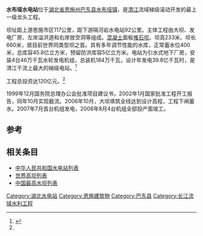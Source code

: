 {{Infobox Dam
|dam_name=水布垭水电站
|image=
|caption=
|official_name=
|crosses=[[清江|清江]]
|reservoir= 水布垭水库
|locale= [[中国|中国]][[湖北省|湖北省]][[恩施州|恩施州]][[巴东县|巴东县]]
|maint= 湖北清江水电开发有限责任公司
|length= 660米
|height= 233米
|hydraulic_head=
|width= 
|irrigation=
|began=2002年
|open=2008年
|closed=
|cost=120亿元人民币
|reservoir_capacity= 45.8亿立方米
|reservoir_catchment= 10860平方公里
|reservoir_surface= 
|turbines= 4台46万千瓦涡轮发电机
|installed_capacity= 184万千瓦
|max_capacity=
|annual_generation= 39.85亿千瓦时
| location      = [[湖北省|湖北省]][[恩施州|恩施州]][[巴东县|巴东县]][[水布垭镇|水布垭镇]]
| lat_d         = 30.4388
| lat_NS        = N
| long_d        = 110.338
| long_EW       = E
}}

'''水布垭水电站'''位于[[湖北省|湖北省]][[恩施州|恩施州]][[巴东县|巴东县]][[水布垭镇|水布垭镇]]，是[[清江|清江]]流域梯级滚动开发的最上一级龙头工程。

坝址距上游恩施市区117公里，距下游隔河岩水电站92公里。主体工程由大坝、发电厂房、左岸溢洪道和右岸放空洞等组成。[[混凝土|混凝土]]面板[[堆石坝|堆石坝]]。坝高233米、坝长660米，居目前世界同类型坝之首。具有多年调节性能的水库，正常蓄水位400米，总库容45.8亿立方米，预留防洪库容5亿立方米。电站为引水式地下厂房，安装4台46万千瓦水轮发电机组，总装机184万千瓦，设计年发电39.8亿千瓦时，是清江干流上最大的梯级电站。<ref name="es">{{cite web|url=http://www.enshi.cn/20090210/ca157430.htm|title=清江水布垭工程建设的前前后后|publisher=恩施新闻网|access-date=2010-02-20|archive-url=https://web.archive.org/web/20091002023737/http://www.enshi.cn/20090210/ca157430.htm|archive-date=2009-10-02|dead-url=yes}}</ref>

工程总投资达120亿元。<ref name="es" />

1999年12月国务院总理办公会批准项目建议书，2002年1月国家批准工程开工报告，同年10月实现截流。2006年10月，大坝填筑全线达到设计高程，工程下闸蓄水。2007年7月首台机组发电，2008年8月4台机组全部投产面竣工。
==参考==
{{reflist}}

==相关条目==
* [[中华人民共和国水电站列表|中华人民共和国水电站列表]]
*[[世界高坝列表|世界高坝列表]]
*[[中国最高水坝列表|中国最高水坝列表]]

[[Category:湖北水电站|Category:湖北水电站]]
[[Category:恩施建筑物|Category:恩施建筑物]]
[[Category:巴东县|Category:巴东县]]
[[Category:长江流域水利工程|Category:长江流域水利工程]]